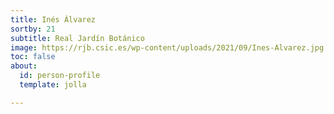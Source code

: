 ```yaml
---
title: Inés Álvarez
sortby: 21
subtitle: Real Jardín Botánico
image: https://rjb.csic.es/wp-content/uploads/2021/09/Ines-Alvarez.jpg
toc: false
about:
  id: person-profile
  template: jolla

---
```


:::{#person-profile}
:::
